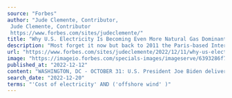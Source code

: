 ```yaml
---
source: "Forbes"
author: "Jude Clemente, Contributor, 
 Jude Clemente, Contributor
 https://www.forbes.com/sites/judeclemente/"
title: "Why U.S. Electricity Is Becoming Even More Natural Gas Dominant"
description: "Most forget it now but back to 2011 the Paris-based International Energy Agency confirmed for us of the coming “Golden Age” of natural gas. Putin's illegal war has exposed the folly of ignoring our gas-based reality. Even our most blind are beginning to see."
url: "https://www.forbes.com/sites/judeclemente/2022/12/11/why-us-electricity-is-becoming-even-more-natural-gas-dominant/"
image: "https://imageio.forbes.com/specials-images/imageserve/6393286f7dbee91a9a65ce93/0x0.jpg?format=jpg&width=1200"
published_at: "2022-12-12"
content: "WASHINGTON, DC - OCTOBER 31: U.S. President Joe Biden delivers remarks on oil company profits in the ... [+] Roosevelt Room of the White House on October 31, 2022 in Washington, DC. Biden is calling … [+9512 chars]"
search_date: "2022-12-20"
terms: "'Cost of electricity' AND ('offshore wind' )"
---
```


